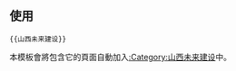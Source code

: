 {{未来建设|sect={{{sect|}}}|山西|Shanxi Shadow.png|20px}}
<noinclude>[[Category:中国大陆未来建设模板|{{PAGENAME}}]]
== 使用 ==
<pre>{{山西未来建设}}</pre>
本模板會將包含它的頁面自動加入[[:Category:山西未来建设]]中。
</noinclude>